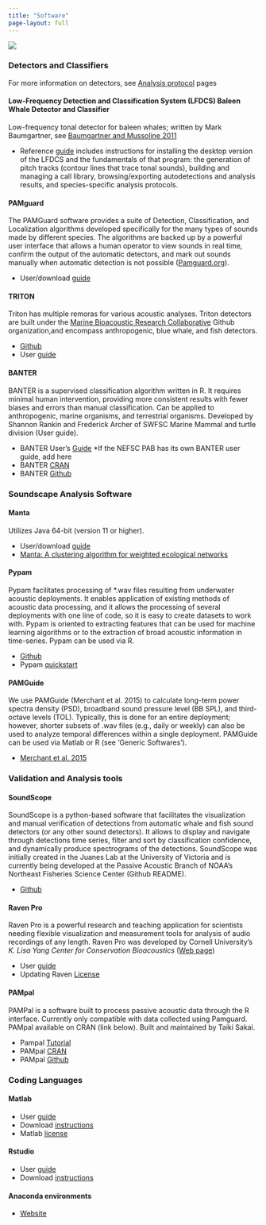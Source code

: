 ```yaml
---
title: "Software"
page-layout: full
---
```


![](/figs/infographics/NEFSC_specie_boat.png)

### Detectors and Classifiers

For more information on detectors, see [Analysis protocol](https://nefsc.github.io/NEFSC_PAB_lab_manual/content/Analysis/Analysis.html) pages

#### Low-Frequency Detection and Classification System (LFDCS) Baleen Whale Detector and Classifier

Low-frequency tonal detector for baleen whales; written by Mark Baumgartner, see [Baumgartner and Mussoline 2011](https://www.researchgate.net/publication/51123050_A_generalized_baleen_whale_call_detection_and_classification_system)

* Reference [guide](https://dcs.whoi.edu/resources/LFDCS%20Reference%20Guide%20-%20Version%201.3.pdf) includes instructions for installing the desktop version of the LFDCS and the fundamentals of that program: the generation of pitch tracks (contour lines that trace tonal sounds), building and managing a call library, browsing/exporting autodetections and analysis results, and species-specific analysis protocols.

#### PAMguard

The PAMGuard software provides a suite of Detection, Classification, and Localization algorithms developed specifically for the many types of sounds made by different species. The algorithms are backed up by a powerful user interface that allows a human operator to view sounds in real time, confirm the output of the automatic detectors, and mark out sounds manually when automatic detection is not possible ([Pamguard.org](http://Pamguard.org)). 

* User/download [guide](https://www.pamguard.org/tutorials.html)

#### TRITON

Triton has multiple remoras for various acoustic analyses. Triton detectors are built under the [Marine Bioacoustic Research Collaborative](https://github.com/MarineBioAcousticsRC) Github organization,and encompass anthropogenic, blue whale, and fish detectors. 

* [Github](https://github.com/MarineBioAcousticsRC/Triton)  
* User [guide](https://github.com/MarineBioAcousticsRC/Triton/blob/master/Extras/TritonUserManual.pdf)

#### BANTER

BANTER is a supervised classification algorithm written in R. It requires minimal human intervention, providing more consistent results with fewer biases and errors than manual classification. Can be applied to anthropogenic, marine organisms, and terrestrial organisms. Developed by Shannon Rankin and Frederick Archer of SWFSC Marine Mammal and turtle division (User guide). 

* BANTER User’s [Guide](https://taikisan21.github.io/PAMpal/banterGuide.html) \*If the NEFSC PAB has its own BANTER user guide, add here  
* BANTER [CRAN](https://cran.r-project.org/package=banter)   
* BANTER [Github](https://github.com/EricArcher/banter) 

### **Soundscape Analysis Software**

#### Manta

Utilizes Java 64-bit (version 11 or higher).

* User/download [guide](https://bitbucket.org/CLO-BRP/manta-wiki/wiki/MANTA%20Downloads%20and%20Installation%20Video)  
* [Manta: A clustering algorithm for weighted ecological networks](https://pmc.ncbi.nlm.nih.gov/articles/PMC7029223/)

#### Pypam

Pypam facilitates processing of \*.wav files resulting from underwater acoustic deployments. It enables application of existing methods of acoustic data processing, and it allows the processing of several deployments with one line of code, so it is easy to create datasets to work with. Pypam is oriented to extracting features that can be used for machine learning algorithms or to the extraction of broad acoustic information in time-series. Pypam can be used via R. 

* [Github](https://github.com/lifewatch/pypam)  
* Pypam [quickstart](https://lifewatch-pypam.readthedocs.io/en/latest/quickstart.html)

#### PAMGuide

We use PAMGuide (Merchant et al. 2015\) to calculate long-term power spectra density (PSD), broadband sound pressure level (BB SPL), and third-octave levels (TOL). Typically, this is done for an entire deployment; however, shorter subsets of .wav files (e.g., daily or weekly) can also be used to analyze temporal differences within a single deployment. PAMGuide can be used via Matlab or R (see ‘Generic Softwares’).

* [Merchant et al. 2015](https://besjournals.onlinelibrary.wiley.com/doi/10.1111/2041-210X.12330)

### **Validation and Analysis tools**

#### SoundScope

SoundScope is a python-based software that facilitates the visualization and manual verification of detections from automatic whale and fish sound detectors (or any other sound detectors). It allows to display and navigate through detections time series, filter and sort by classification confidence, and dynamically produce spectrograms of the detections. SoundScope was initially created in the Juanes Lab at the University of Victoria and is currently being developed at the Passive Acoustic Branch of NOAA's Northeast Fisheries Science Center (Github README).

* [Github](https://github.com/xaviermouy/SoundScope) 

#### Raven Pro

Raven Pro is a powerful research and teaching application for scientists needing flexible visualization and measurement tools for analysis of audio recordings of any length. Raven Pro was developed by Cornell University’s *K. Lisa Yang Center for Conservation Bioacoustics* ([Web page](https://www.ravensoundsoftware.com/software/raven-pro/))

* User [guide](https://www.ravensoundsoftware.com/wp-content/uploads/2017/11/Raven14UsersManual.pdf)  
* Updating Raven [License](https://noaa946264.monday.com/boards/1684504446/pulses/1684504473?doc_id=1842777188)

#### PAMpal

PAMPal is a software built to process passive acoustic data through the R interface. Currently only compatible with data collected using Pamguard. PAMpal available on CRAN (link below). Built and maintained by Taiki Sakai.

* Pampal [Tutorial](https://taikisan21.github.io/PAMpal/)  
* PAMpal [CRAN](https://cran.r-project.org/package=PAMpal)   
* PAMpal [Github](https://github.com/TaikiSan21/PAMpal) 

### **Coding Languages**

#### Matlab

* User [guide](https://www.mathworks.com/help/matlab/index.html?s_tid=hc_panel)  
* Download [instructions](https://www.mathworks.com/help/install/ug/install-products-with-internet-connection.html)  
* Matlab [license](https://noaa946264.monday.com/boards/1684504446/pulses/1788242682?doc_id=1789867016)

#### Rstudio

* User [guide](https://docs.posit.co/ide/user/)  
* Download [instructions](https://posit.co/download/rstudio-desktop/) 

#### Anaconda environments

* [Website](https://anaconda.org/)


